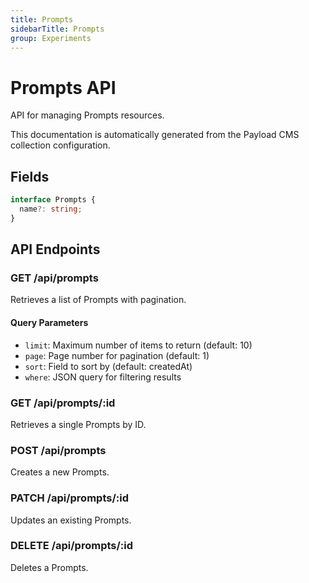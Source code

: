 ```yaml
---
title: Prompts
sidebarTitle: Prompts
group: Experiments
---
```



# Prompts API

API for managing Prompts resources.

<Callout type="info">
  This documentation is automatically generated from the Payload CMS collection configuration.
</Callout>


## Fields

```typescript
interface Prompts {
  name?: string;
}
```




## API Endpoints

### GET /api/prompts
Retrieves a list of Prompts with pagination.

#### Query Parameters
- `limit`: Maximum number of items to return (default: 10)
- `page`: Page number for pagination (default: 1)
- `sort`: Field to sort by (default: createdAt)
- `where`: JSON query for filtering results

### GET /api/prompts/:id
Retrieves a single Prompts by ID.

### POST /api/prompts
Creates a new Prompts.

### PATCH /api/prompts/:id
Updates an existing Prompts.

### DELETE /api/prompts/:id
Deletes a Prompts.

